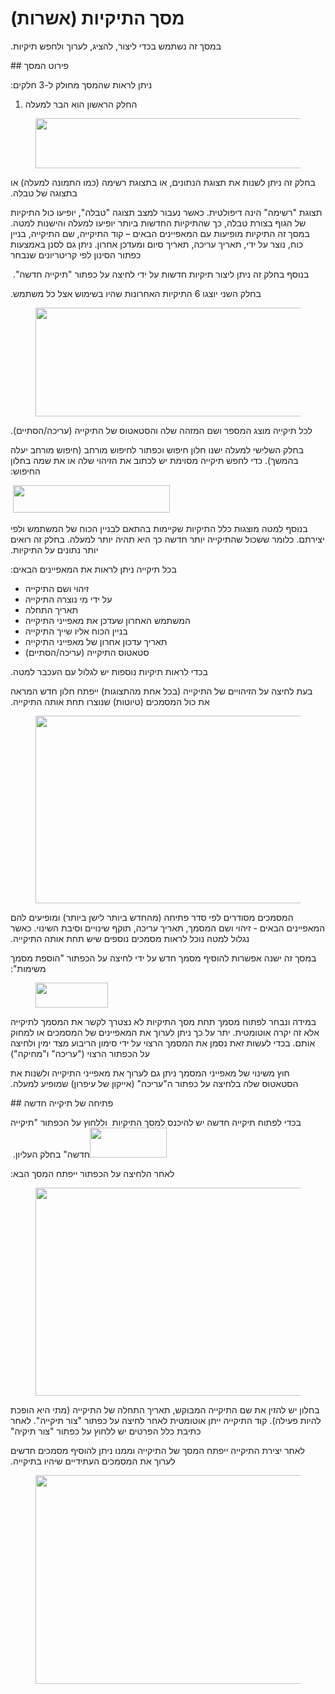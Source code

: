 # <span lang="he" dir="rtl"><strong>מסך התיקיות (אשרות)</strong></span> 
<p><span lang="he" dir="rtl">במסך זה נשתמש בכדי ליצור, להציג, לערוך ולחפש תיקיות.</span></p> 
 ## <span lang="he" dir="rtl">פירוט המסך</span> 
<p><span lang="he" dir="rtl">ניתן לראות שהמסך מחולק ל-3 חלקים:</span></p><ol><li><span lang="he" dir="rtl">החלק הראשון הוא הבר למעלה</span></li></ol><figure className="image"><img style={{aspectRatio: "689/80"}} src="https://jyz8p1uw8qavvlz5.public.blob.vercel-storage.com//images/1720343786309-image-eCs350I2F1dZDATl6Y1tugraBkNnMi.png" width="689" height="80" /></figure><p><span lang="he" dir="rtl">בחלק זה ניתן לשנות את תצוגת הנתונים, או בתצוגת רשימה (כמו התמונה למעלה) או בתצוגה של טבלה.</span></p><p><span lang="he" dir="rtl">תצוגת "רשימה" הינה דיפולטית. כאשר נעבור למצב תצוגה "טבלה", יופיעו כול התיקיות של הגוף בצורת טבלה, כך שהתיקיות החדשות ביותר יופיעו למעלה והישנות למטה. במסך זה התיקיות מופיעות עם המאפיינים הבאים – קוד התיקייה, שם התיקייה, בניין כוח, נוצר על ידי, תאריך עריכה, תאריך סיום ומעדכן אחרון. ניתן גם לסנן באמצעות כפתור הסינון לפי קריטריונים שנבחר</span></p> 
<p><span lang="he" dir="rtl">בנוסף בחלק זה ניתן ליצור תיקיות חדשות על ידי לחיצה על כפתור "תיקייה חדשה".&nbsp;</span></p><p><span lang="he" dir="rtl">בחלק השני יוצגו 6 התיקיות האחרונות שהיו בשימוש אצל כל משתמש.</span></p><figure className="image"><img style={{aspectRatio: "719/174"}} src="https://jyz8p1uw8qavvlz5.public.blob.vercel-storage.com//images/1720343842743-image-UOOt1T70VLtq0WfrlafCkjDsXPvqcn.png" width="719" height="174" /></figure><p><span lang="he" dir="rtl">לכל תיקייה מוצג המספר ושם המזהה שלה והסטאטוס של התיקייה (עריכה/הסתיים).</span></p><p><span lang="he" dir="rtl">בחלק השלישי למעלה ישנו חלון חיפוש וכפתור לחיפוש מורחב (חיפוש מורחב יעלה בהמשך). כדי לחפש תיקייה מסוימת יש לכתוב את הזיהוי שלה או את שמה בחלון החיפוש:</span></p><p><span lang="he" dir="rtl">&nbsp;</span><img src="https://jyz8p1uw8qavvlz5.public.blob.vercel-storage.com//images/1720343864354-image-I62HJw6yOlyl6aXVQ7xNEm91Dn3zCR.png" width="251" height="44" /></p><p><span lang="he" dir="rtl">בנוסף למטה מוצגות כלל התיקיות שקיימות בהתאם לבניין הכוח של המשתמש ולפי יצירתם. כלומר ששכול שהתיקייה יותר חדשה כך היא תהיה יותר למעלה. בחלק זה רואים יותר נתונים על התיקיות.</span></p> 
<p><span lang="he" dir="rtl">בכל תיקייה ניתן לראות את המאפיינים הבאים:</span></p><ul style={{listStyleType: "circle"}}><li><span lang="he" dir="rtl">זיהוי ושם התיקייה</span></li><li><span lang="he" dir="rtl">על ידי מי נוצרה התיקייה</span></li><li><span lang="he" dir="rtl">תאריך התחלה</span></li><li><span lang="he" dir="rtl">המשתמש האחרון שעדכן את מאפייני התיקייה</span></li><li><span lang="he" dir="rtl">בניין הכוח אליו שייך התיקייה</span></li><li><span lang="he" dir="rtl">תאריך עדכון אחרון של מאפייני התיקייה</span></li><li><span lang="he" dir="rtl">סטאטוס התיקייה (עריכה/הסתיים)</span></li></ul><p><span lang="he" dir="rtl">בכדי לראות תיקיות נוספות יש לגלול עם העכבר למטה.</span></p><p><span lang="he" dir="rtl">בעת לחיצה על הזיהויים של התיקייה (בכל אחת מהתצוגות) ייפתח חלון חדש המראה את כול המסמכים (טיוטות) שנוצרו תחת אותה התיקייה.</span></p><figure className="image"><img style={{aspectRatio: "865/300"}} src="https://jyz8p1uw8qavvlz5.public.blob.vercel-storage.com//images/1720343929030-image-vk5Eg0MVgECAYG4tdH0kmPfBEf6uPY.png" width="865" height="300" /></figure><p><span lang="he" dir="rtl">המסמכים מסודרים לפי סדר פתיחה (מהחדש ביותר לישן ביותר) ומופיעים להם המאפיינים הבאים - זיהוי ושם המסמך, תאריך עריכה, תוקף שינויים וסיבת השינוי. כאשר נגלול למטה נוכל לראות מסמכים נוספים שיש תחת אותה התיקייה.</span></p><p><span lang="he" dir="rtl">במסך זה ישנה אפשרות להוסיף מסמך חדש על ידי לחיצה על הכפתור "הוספת מסמך משימות":</span></p><figure className="image"><img style={{aspectRatio: "116/40"}} src="https://jyz8p1uw8qavvlz5.public.blob.vercel-storage.com//images/1720343949712-image-29i6AaDQLSrBUB9qwmmw9AbRYi2KUS.png" width="116" height="40" /></figure><p><span lang="he" dir="rtl">במידה ונבחר לפתוח מסמך תחת מסך התיקיות לא נצטרך לקשר את המסמך לתיקייה אלא זה יקרה אוטומטית. יתר על כך ניתן לערוך את המאפיינים של המסמכים או למחוק אותם. בכדי לעשות זאת נסמן את המסמך הרצוי על ידי סימון הריבוע מצד ימין ולחיצה על הכפתור הרצוי ("עריכה" ו"מחיקה")</span></p> 
<p><span lang="he" dir="rtl">חוץ משינוי של מאפייני המסמך ניתן גם לערוך את מאפייני התיקייה ולשנות את הסטאטוס שלה בלחיצה על כפתור ה"עריכה" (אייקון של עיפרון) שמופיע למעלה.</span></p> 
 ## <span lang="he" dir="rtl">פתיחה של תיקייה חדשה</span> 
<p><span lang="he" dir="rtl">בכדי לפתוח תיקייה חדשה יש להיכנס למסך התיקיות&nbsp; וללחוץ על הכפתור "תיקייה חדשה" בחלק העליון. </span><img src="https://jyz8p1uw8qavvlz5.public.blob.vercel-storage.com//images/1720343978649-image-vZCgfxsN7XeXaiD5iyYfbVpqXTqvpk.png" width="123" height="48" /></p><p><span lang="he" dir="rtl">לאחר הלחיצה על הכפתור ייפתח המסך הבא:</span></p><figure className="image"><img style={{aspectRatio: "431/333"}} src="https://jyz8p1uw8qavvlz5.public.blob.vercel-storage.com//images/1720343990139-image-A0DbVOLuwKG95nyjaaFytruGlS8j0S.png" width="431" height="333" /></figure><p><span lang="he" dir="rtl">בחלון יש להזין את שם התיקייה המבוקש, תאריך התחלה של התיקייה (מתי היא הופכת להיות פעילה). קוד התיקייה ייתן אוטומטית לאחר לחיצה על כפתור "צור תיקייה". לאחר כתיבת כלל הפרטים יש ללחוץ על כפתור "צור תיקיה"</span></p><p><span lang="he" dir="rtl">לאחר יצירת התיקייה ייפתח המסך של התיקייה וממנו ניתן להוסיף מסמכים חדשים לערוך את המסמכים העתידיים שיהיו בתיקייה.</span></p><figure className="image"><img style={{aspectRatio: "865/334"}} src="https://jyz8p1uw8qavvlz5.public.blob.vercel-storage.com//images/1720343998331-image-YqNnPvP0Jz3fphoac6qYi3OUc2tgBS.png" width="865" height="334" /></figure>